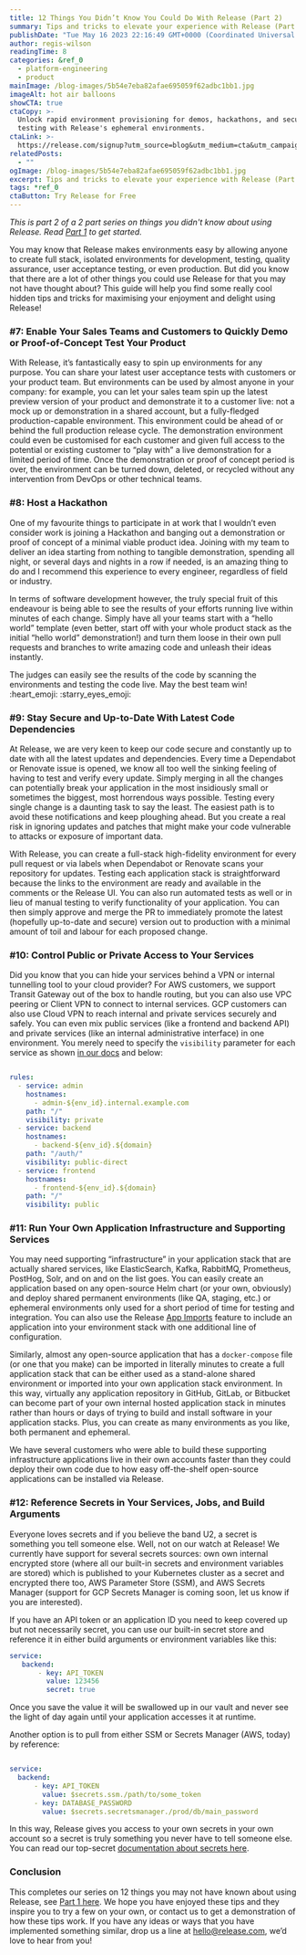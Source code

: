 ```yaml
---
title: 12 Things You Didn’t Know You Could Do With Release (Part 2)
summary: Tips and tricks to elevate your experience with Release (Part 2)
publishDate: "Tue May 16 2023 22:16:49 GMT+0000 (Coordinated Universal Time)"
author: regis-wilson
readingTime: 8
categories: &ref_0
  - platform-engineering
  - product
mainImage: /blog-images/5b54e7eba82afae695059f62adbc1bb1.jpg
imageAlt: hot air balloons
showCTA: true
ctaCopy: >-
  Unlock rapid environment provisioning for demos, hackathons, and security
  testing with Release's ephemeral environments.
ctaLink: >-
  https://release.com/signup?utm_source=blog&utm_medium=cta&utm_campaign=blog-cta&utm_content=12-things-you-didnt-know-you-could-do-with-release-part-2
relatedPosts:
  - ""
ogImage: /blog-images/5b54e7eba82afae695059f62adbc1bb1.jpg
excerpt: Tips and tricks to elevate your experience with Release (Part 2)
tags: *ref_0
ctaButton: Try Release for Free
---
```


‍*This is part 2 of a 2 part series on things you didn't know about using Release. Read* [_Part 1_](https://release.com/blog/12-things-you-didnt-know-you-could-do-with-release-part-1) _to get started._

You may know that Release makes environments easy by allowing anyone to create full stack, isolated environments for development, testing, quality assurance, user acceptance testing, or even production. But did you know that there are a lot of other things you could use Release for that you may not have thought about? This guide will help you find some really cool hidden tips and tricks for maximising your enjoyment and delight using Release!

### #7: Enable Your Sales Teams and Customers to Quickly Demo or Proof-of-Concept Test Your Product

With Release, it’s fantastically easy to spin up environments for any purpose. You can share your latest user acceptance tests with customers or your product team. But environments can be used by almost anyone in your company: for example, you can let your sales team spin up the latest preview version of your product and demonstrate it to a customer live: not a mock up or demonstration in a shared account, but a fully-fledged production-capable environment. This environment could be ahead of or behind the full production release cycle. The demonstration environment could even be customised for each customer and given full access to the potential or existing customer to “play with” a live demonstration for a limited period of time. Once the demonstration or proof of concept period is over, the environment can be turned down, deleted, or recycled without any intervention from DevOps or other technical teams.

### #8: Host a Hackathon

One of my favourite things to participate in at work that I wouldn’t even consider work is joining a Hackathon and banging out a demonstration or proof of concept of a minimal viable product idea. Joining with my team to deliver an idea starting from nothing to tangible demonstration, spending all night, or several days and nights in a row if needed, is an amazing thing to do and I recommend this experience to every engineer, regardless of field or industry.

In terms of software development however, the truly special fruit of this endeavour is being able to see the results of your efforts running live within minutes of each change. Simply have all your teams start with a “hello world” template (even better, start off with your whole product stack as the initial “hello world” demonstration!) and turn them loose in their own pull requests and branches to write amazing code and unleash their ideas instantly.

The judges can easily see the results of the code by scanning the environments and testing the code live. May the best team win! :heart_emoji: :starry_eyes_emoji:

### #9: Stay Secure and Up-to-Date With Latest Code Dependencies

At Release, we are very keen to keep our code secure and constantly up to date with all the latest updates and dependencies. Every time a Dependabot or Renovate issue is opened, we know all too well the sinking feeling of having to test and verify every update. Simply merging in all the changes can potentially break your application in the most insidiously small or sometimes the biggest, most horrendous ways possible. Testing every single change is a daunting task to say the least. The easiest path is to avoid these notifications and keep ploughing ahead. But you create a real risk in ignoring updates and patches that might make your code vulnerable to attacks or exposure of important data.

With Release, you can create a full-stack high-fidelity environment for every pull request or via labels when Dependabot or Renovate scans your repository for updates. Testing each application stack is straightforward because the links to the environment are ready and available in the comments or the Release UI. You can also run automated tests as well or in lieu of manual testing to verify functionality of your application. You can then simply approve and merge the PR to immediately promote the latest (hopefully up-to-date and secure) version out to production with a minimal amount of toil and labour for each proposed change.

### #10: Control Public or Private Access to Your Services

Did you know that you can hide your services behind a VPN or internal tunnelling tool to your cloud provider? For AWS customers, we support Transit Gateway out of the box to handle routing, but you can also use VPC peering or Client VPN to connect to internal services. GCP customers can also use Cloud VPN to reach internal and private services securely and safely. You can even mix public services (like a frontend and backend API) and private services (like an internal administrative interface) in one environment. You merely need to specify the `visibility` parameter for each service as shown [in our docs](https://docs.release.com/reference-documentation/application-settings/application-template/schema-definition#rules-1) and below:

```yaml

rules:
  - service: admin
    hostnames:
      - admin-${env_id}.internal.example.com
    path: "/"
    visibility: private
  - service: backend
    hostnames:
      - backend-${env_id}.${domain}
    path: "/auth/"
    visibility: public-direct
  - service: frontend
    hostnames:
      - frontend-${env_id}.${domain}
    path: "/"
    visibility: public

```

### #11: Run Your Own Application Infrastructure and Supporting Services

You may need supporting “infrastructure” in your application stack that are actually shared services, like ElasticSearch, Kafka, RabbitMQ, Prometheus, PostHog, Solr, and on and on the list goes. You can easily create an application based on any open-source Helm chart (or your own, obviously) and deploy shared permanent environments (like QA, staging, etc.) or ephemeral environments only used for a short period of time for testing and integration. You can also use the Release [App Imports](https://docs.release.com/reference-documentation/application-settings/application-template/schema-definition#app-imports) feature to include an application into your environment stack with one additional line of configuration.

Similarly, almost any open-source application that has a `docker-compose` file (or one that you make) can be imported in literally minutes to create a full application stack that can be either used as a stand-alone shared environment or imported into your own application stack environment. In this way, virtually any application repository in GitHub, GitLab, or Bitbucket can become part of your own internal hosted application stack in minutes rather than hours or days of trying to build and install software in your application stacks. Plus, you can create as many environments as you like, both permanent and ephemeral.

We have several customers who were able to build these supporting infrastructure applications live in their own accounts faster than they could deploy their own code due to how easy off-the-shelf open-source applications can be installed via Release.

### #12: Reference Secrets in Your Services, Jobs, and Build Arguments

Everyone loves secrets and if you believe the band U2, a secret is something you tell someone else. Well, not on our watch at Release! We currently have support for several secrets sources: own own internal encrypted store (where all our built-in secrets and environment variables are stored) which is published to your Kubernetes cluster as a secret and encrypted there too, AWS Parameter Store (SSM), and AWS Secrets Manager (support for GCP Secrets Manager is coming soon, let us know if you are interested).

If you have an API token or an application ID you need to keep covered up but not necessarily secret, you can use our built-in secret store and reference it in either build arguments or environment variables like this:

```yaml
service:
   backend:
       - key: API_TOKEN
         value: 123456
         secret: true
```

Once you save the value it will be swallowed up in our vault and never see the light of day again until your application accesses it at runtime.

Another option is to pull from either SSM or Secrets Manager (AWS, today) by reference:

```yaml

service:
  backend:
      - key: API_TOKEN
        value: $secrets.ssm./path/to/some_token
      - key: DATABASE_PASSWORD
        value: $secrets.secretsmanager./prod/db/main_password

```

In this way, Release gives you access to your own secrets in your own account so a secret is truly something you never have to tell someone else. You can read our top-secret [documentation about secrets here](https://docs.release.com/reference-documentation/environment-settings/environment-specific-environment-variables/secrets).

### Conclusion

This completes our series on 12 things you may not have known about using Release, see [Part 1 here](https://release.com/blog/12-things-you-didnt-know-you-could-do-with-release-part-1). We hope you have enjoyed these tips and they inspire you to try a few on your own, or contact us to get a demonstration of how these tips work. If you have any ideas or ways that you have implemented something similar, drop us a line at [hello@release.com](mailto:hello@release.com), we’d love to hear from you!
